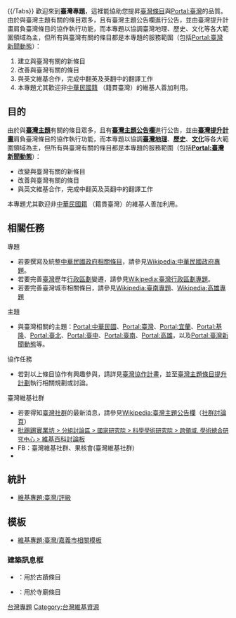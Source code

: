 {{/Tabs}}
{{维基专题状态|active}}
{{shortcut|PJ:TAIWAN|PJ:TW}}
{{Infobox WikiProject
 |name         = 台灣
 |image        = Taiwan NASA Terra MODIS 23791.jpg
 |imagesize    = 100px
 |caption      = 台灣
 |shortcuts    = TAIWAN
 |category     = 台灣
 |portal       = 台灣
 |portalimg    = WP TaiwanStub.svg
 |notice       = 台灣专题
 |userbox      = User Taiwan
 |helps-organise-children = no
 |has-goals    = 有目標
}}
歡迎來到'''臺灣專題'''，這裡能協助您提昇[[:Category:臺灣|臺灣條目]]與[[Portal:臺灣|Portal:臺灣]]的品質。{{WikiProject:臺灣/條目計數}}由於與臺灣主題有關的條目眾多，且有臺灣主題公告欄進行公告，並由臺灣提升計畫肩負臺灣條目的協作執行功能，而本專題以協調臺灣地理、歷史、文化等各大範圍領域為主，但所有與臺灣有關的條目都是本專題的服務範圍（包括[[Portal:臺灣新聞動態|Portal:臺灣新聞動態]]）：
#建立與臺灣有關的新條目
#改善與臺灣有關的條目
#與英文維基合作，完成中翻英及英翻中的翻譯工作
#本專題尤其歡迎非[[中華民國國民|中華民國籍]] （籍貫臺灣）的維基人善加利用。

== 目的 ==

由於與'''[[Portal:臺灣|臺灣主題]]'''有關的條目眾多，且有'''[[Wikipedia:臺灣主題公告欄|臺灣主題公告欄]]'''進行公告，並由'''[[Wikipedia:臺灣主題公告欄/每週提名討論|臺灣提升計畫]]'''肩負臺灣條目的協作執行功能，而本專題以協調'''[[臺灣|臺灣]][[:Category:台灣地理|地理]]'''、'''[[:Category:台灣歷史|歷史]]'''、'''[[:Category:台灣文化|文化]]'''等各大範圍領域為主，但所有與臺灣有關的條目都是本專題的服務範圍（包括'''[[Portal:臺灣新聞動態|Portal:臺灣新聞動態]]'''）：

* 改變與臺灣有關的新條目
* 改善與臺灣有關的條目
* 與英文維基合作，完成中翻英及英翻中的翻譯工作

本專題尤其歡迎非[[中華民國國民|中華民國籍]] （籍貫臺灣）的維基人善加利用。

== 相關任務 ==

; 專題
* 若要撰寫及統整[[中華民國政府|中華民國政府]][[:Category:中華民國政府|相關條目]]，請參見[[Wikipedia:中華民國政府專題|Wikipedia:中華民國政府專題]]。
* 若要完善[[臺灣|臺灣]]歷年[[臺灣行政區劃|行政區劃]]變遷，請參見[[Wikipedia:臺灣行政區劃專題|Wikipedia:臺灣行政區劃專題]]。
* 若要完善臺灣城市相關條目，請參見[[Wikipedia:臺南專題|Wikipedia:臺南專題]]、[[Wikipedia:高雄專題|Wikipedia:高雄專題]]

; 主題
* 與臺灣相關的主題：[[Portal:中華民國|Portal:中華民國]]、[[Portal:臺灣|Portal:臺灣]]、[[Portal:宜蘭|Portal:宜蘭]]、[[Portal:基隆|Portal:基隆]]、[[Portal:臺北|Portal:臺北]]、[[Portal:臺中|Portal:臺中]]、[[Portal:臺南|Portal:臺南]]、[[Portal:高雄|Portal:高雄]]，以及[[Portal:臺灣新聞動態|Portal:臺灣新聞動態]]等。

; 協作任務

{{Portal:臺灣/Opentask}}

* 若對以上條目協作有興趣參與，請詳見[[Wikipedia:臺灣主題公告欄/需要進行的工作|臺灣協作計畫]]，並至[[Wikipedia:臺灣主題公告欄/每週提名討論|臺灣主題條目提升計劃]]執行相關規劃或討論。

; 臺灣維基社群
* 若要得知[[:Category:台灣維基人|臺灣社群]]的最新消息，請參見[[Wikipedia:臺灣主題公告欄|Wikipedia:臺灣主題公告欄]]（[[Wikipedia_talk:臺灣主題公告欄|社群討論頁]]）
* [telnet://ptt.cc 批踢踢實業坊<font size="-1"> > 分組討論區 > 國家研究院 > 科學學術研究院 > 跨領域. 學術總合研究中心 > </font>維基百科討論板]
* FB：臺灣維基社群、果核會(臺灣維基社群)
*

== 統計 ==
*[[維基專題:臺灣/評級|維基專題:臺灣/評級]]
{{Articles by Quality|topic=台灣|project=臺灣|format=TOC}}
{{Articles by Importance|topic=臺灣|project=臺灣|format=toc}}

== 模板 ==
* [[維基專題:臺灣/嘉義市相關模板|維基專題:臺灣/嘉義市相關模板]]

=== 建築訊息框 ===

* {{tl|tw monument}}：用於古蹟條目
* {{tl|東亞廟宇}}：用於寺廟條目

{{TW quick links}}

{{WikiProject Footer}}
[[Category:台灣專題|]]
[[Category:台灣維基資源|Category:台灣維基資源]]